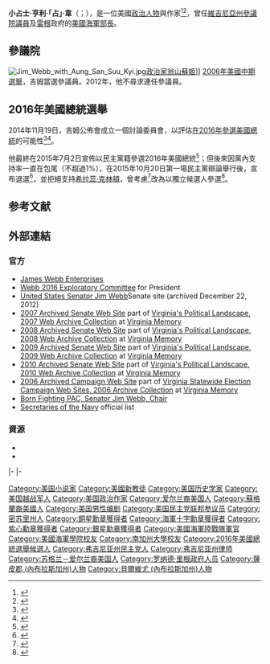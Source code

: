 {{noteTA
|G1=PP
|G2=USState
}}
{{Expand|time=2015-07-07T03:41:59+00:00}}
{{请求翻译|time=2015-07-07T03:41:59+00:00}}
{{Infobox officeholder
|name         = 占·韋<br>Jim Webb
|image        = Jim Webb official 110th Congress photo.jpg
|jr/sr        = 參議員
|state        = [[弗吉尼亚州|弗吉尼亚州]]
|term_start   = 2007年1月3日
|term_end     = 2013年1月3日
|predecessor  = {{le|喬治·艾倫 (美國政治人物)|George Allen (U.S. politician)|喬治·艾倫}}
|successor    = [[蒂姆·凯恩|蒂姆·凯恩]]
|office1      = [[美国海军部长|美国海军部长]]
|president1   = [[隆納·雷根|-{zh:羅納德·裡根;zh-cn:罗纳德·里根; zh-tw:隆納·雷根; zh-hk:朗奴·列根}-]]
|term_start1  = 1987年5月1日
|term_end1    = 1988年2月23日
|predecessor1 = {{le|約翰·萊曼|John Lehman}}
|successor1   = {{le|威廉·L·鮑爾|William L. Ball|威廉·鮑爾}}
|office2      = {{le|國防部儲備事務助理部長|Assistant Secretary of Defense for Reserve Affairs}}
|president2   = -{zh:羅納德·裡根;zh-cn:罗纳德·里根; zh-tw:隆納·雷根; zh-hk:朗奴·列根}-
|term_start2  = 1984年5月3日
|term_end2    = 1987年4月10日
|predecessor2 = 職位建立
|successor2   = 斯蒂芬·鄧肯
|birth_name   = 小占士·亨利·韋<br>James Henry Webb, Jr.
|birth_date   = {{birth date and age|1946|2|9}}
|birth_place  = {{US}}[[密蘇里州|密蘇里州]][[布坎南縣_(密蘇里州)|布坎南縣]][[聖若瑟_(密蘇里州)|聖若瑟]]
|death_date   = 
|death_place  = 
|party        = [[民主黨_(美國)|民主黨]]（2006年－）
|otherparty   = [[共和黨_(美國)|共和黨]]（2006年前）
|spouse       = {{le|芭芭拉·薩姆厄艾薩克|Barbara Samorajczyk}}（Barbara Samorajczyk）{{small|（1968－1979）}}<br>{{le|喬·安·夸可|Jo Ann Krukar}}（Jo Ann Krukar）{{small|（1981－2004）}}{{citation needed|date=March 2015}}<br>洪·勒·韋伯（Hong Le Webb）{{small|（2005－）}}
|children     = 艾米（Amy）<br>莎拉（Sarah）<br>吉米（Jimmy）<br>朱莉婭（Julia）<br>佐治亞（Georgia）<br>艾米莉（Emily）{{small|（前夫所生子女）}}
|alma_mater   = {{nowrap|[[南加州大学|南加州大学]]}}<br>[[安纳波利斯海军学院|安纳波利斯海军学院]]<br>[[乔治城大学法律中心|乔治城大学法律中心]]
|religion     = [[基督教非教派|基督教非教派]]（[[基督教|基督教]]）<ref>{{Cite web |url=http://www.nytimes.com/cq/2006/11/09/cq_1921.html?pagewanted=print |title=Sen.-Elect Jim Webb (D—Va.) |access-date=2015-07-07 |archive-date=2016-03-07 |archive-url=https://web.archive.org/web/20160307124723/http://www.nytimes.com/cq/2006/11/09/cq_1921.html?pagewanted=print |dead-url=no }}</ref>
|signature    = 
|website      = [http://www.jameswebb.com 官方網站]
|allegiance   = {{flag|United States}}
|branch       = {{flag|United States Marine Corps}}
|serviceyears = 1968－1972
|rank         = [[File:US-O3_insignia.svg|13px]]  [[上尉_(美國O-3)|上尉]]
|unit         = D连<br>{{le|陸戰5團第1营|1st Battalion 5th Marines}}
|battles      = [[越南战争|越南战争]]
|awards       = [[海軍十字勳章|海軍十字勳章]]<br>[[银星勋章|银星勋章]]<br>[[銅星勳章|銅星勳章]]（2）<br>[[紫心勋章|紫心勋章]]（2）
}}
'''小占士·亨利·「占」·韋'''（{{lang-en|James Henry "Jim" Webb, Jr.}}；{{bd|1946年|2月9日||}}），是一位美國[[政治人物|政治人物]]與作家<ref>{{cite web |url = http://www.presidency.ucsb.edu/ws/index.php?pid=33823&st=&st1= |title = Ronald Reagan: Nomination of James H. Webb, Jr., To Be Secretary of the Navy, February 18, 1987 |work = The American Presidency Project |first1 = Gerhard |last1 = Peters |first2 = John T. |last2 = Woolley |access-date = 2015-07-07 |archive-date = 2020-08-11 |archive-url = https://web.archive.org/web/20200811011529/https://www.presidency.ucsb.edu/ws/index.php?pid=33823&st=&st1= |dead-url = no }}</ref><ref>{{cite web|url=http://articles.latimes.com/1987-02-18/news/mn-2692_1_retirement-plans|title=The Nation|work=Los Angeles Times|date=February 18, 1987|access-date=2015-07-07|archive-date=2016-04-13|archive-url=https://web.archive.org/web/20160413122205/http://articles.latimes.com/1987-02-18/news/mn-2692_1_retirement-plans|dead-url=no}}</ref>，曾任[[維吉尼亞州|維吉尼亞州]][[美國參議院|參議院議員]]及[[罗纳德·里根|雷根]]政府的[[美國海軍部長|美國海軍部長]]。

== 參議院 ==
[[File:Jim_Webb_with_Aung_San_Suu_Kyi.jpg|thumb]][[政治家|政治家]][[翁山蘇姬|翁山蘇姬]]]]
[[2006年美國中期選舉|2006年美國中期選舉]]，吉姆當選參議員。2012年，他不尋求連任參議員。

== 2016年美國總統選舉 ==
2014年11月19日，吉姆公佈會成立一個討論委員會，以評估[[2016年美國總統選舉|在2016年參選美國總統]]的可能性<ref>{{cite web |url=http://webb2016.com |title=Dear Friends |work=webb2016.com |publisher=Webb 2016 Exploratory Committee |date=November 19, 2014 |deadurl=yes |archiveurl=https://web.archive.org/web/20141120130902/http://webb2016.com/ |archivedate=2014年11月20日 |accessdate=2017年12月4日 }}</ref><ref>{{cite web|url=http://www.politico.com/story/2014/05/jim-webb-president-race-2016-no-vice-president-virginia-106838.html|title=Jim Webb: No to VP, door open for 2016|first=Jonathan|last=Topaz|date=May 19, 2014|work=[[Politico|Politico]]|access-date=2015-07-07|archive-date=2015-07-04|archive-url=https://web.archive.org/web/20150704071606/http://www.politico.com/story/2014/05/jim-webb-president-race-2016-no-vice-president-virginia-106838.html|dead-url=no}}</ref>。

他最終在2015年7月2日宣佈以民主黨籍參選2016年美國總統<ref name="nyti_JimW">{{Cite web |title = Jim Webb Announces Democratic Bid for Presidency |last = Haberman |first = Maggie |work = The New York Times |date = 2 July 2015 |accessdate = 2015-07-02 |url = http://www.nytimes.com/2015/07/03/us/politics/jim-webb-presidential-campaign.html?_r=0 |quote =  |archive-date = 2020-11-08 |archive-url = https://web.archive.org/web/20201108200547/http://www.nytimes.com/2015/07/03/us/politics/jim-webb-presidential-campaign.html?_r=0 |dead-url = no }}</ref>；但後來因黨內支持率一直在包尾（不超過1%），在2015年10月20日第一場民主黨辯論舉行後，宣布退選<ref>{{Cite web |url=https://www.yahoo.com/politics/jim-webb-plans-to-drop-out-of-democratic-primary-153500314.html |title=Jim Webb drops out of Democratic primary race |accessdate=2015-10-22 |archive-date=2015-10-24 |archive-url=https://web.archive.org/web/20151024003910/https://www.yahoo.com/politics/jim-webb-plans-to-drop-out-of-democratic-primary-153500314.html |dead-url=no }}</ref>，並拒絕支持[[希拉里·克林顿|希拉蕊·克林頓]]，曾考慮<ref>{{Cite web |url=https://www.washingtonpost.com/opinions/thinking-outside-the-two-party-box/2015/10/30/a8827dda-7dae-11e5-beba-927fd8634498_story.html |title=Jim Webb "America needs an independent presidential candidate" Washington Post, November 1, 2015 |access-date=2015-11-09 |archive-date=2020-02-24 |archive-url=https://web.archive.org/web/20200224113014/https://www.washingtonpost.com/opinions/thinking-outside-the-two-party-box/2015/10/30/a8827dda-7dae-11e5-beba-927fd8634498_story.html |dead-url=no }}</ref>改為以獨立候選人參選<ref>{{Cite web|title = FEC Form 2, Statement of Candidacy|url = http://docquery.fec.gov/pdf/994/201510309003259994/201510309003259994.pdf|website = FEC.gov|accessdate = 2015-10-30|archive-date = 2016-03-04|archive-url = https://web.archive.org/web/20160304104634/http://docquery.fec.gov/pdf/994/201510309003259994/201510309003259994.pdf|dead-url = no}}</ref>。

==参考文献==
{{reflist}}

==外部連結==
{{Commons}}
{{Wikiquote|Jim Webb}}
{{Wikisource author|Jim Webb}}

===官方===
*[http://www.jameswebb.com/ James Webb Enterprises] {{Wayback|url=http://www.jameswebb.com/ |date=20210126160512 }}
*[https://web.archive.org/web/20141120130902/http://webb2016.com/ Webb 2016 Exploratory Committee] for President
*[https://web.archive.org/web/20121222210404/http://www.webb.senate.gov/ United States Senator Jim Webb]Senate site (archived December 22, 2012)
*[http://wayback.archive-it.org/663/*/http://webb.senate.gov/ 2007 Archived Senate Web Site]{{Wayback|url=http://www.webb.senate.gov/ |date=20121222210404 }} part of [http://www.archive-it.org/public/collection.html?id=663 Virginia's Political Landscape, 2007 Web Archive Collection] {{Wayback|url=http://www.archive-it.org/public/collection.html?id=663 |date=20111206220115 }} at [http://www.virginiamemory.com/collections/archival_web_collections Virginia Memory]{{Wayback|url=http://www.virginiamemory.com/collections/archival_web_collections |date=20170105061932 }}
*[http://wayback.archive-it.org/934/*/http://webb.senate.gov/ 2008 Archived Senate Web Site] {{Wayback|url=http://wayback.archive-it.org/934/*/http://webb.senate.gov/ |date=20200912131630 }} part of [http://www.archive-it.org/public/collection.html?id=934 Virginia's Political Landscape, 2008 Web Archive Collection] {{Wayback|url=http://www.archive-it.org/public/collection.html?id=934 |date=20111206203353 }} at [http://www.virginiamemory.com/collections/archival_web_collections Virginia Memory]{{Wayback|url=http://www.virginiamemory.com/collections/archival_web_collections |date=20170105061932 }}
*[http://wayback.archive-it.org/1295/*/http://webb.senate.gov/ 2009 Archived Senate Web Site] {{Wayback|url=http://wayback.archive-it.org/1295/*/http://webb.senate.gov/ |date=20200811114055 }} part of [http://www.archive-it.org/public/collection.html?id=1295 Virginia's Political Landscape, 2009 Web Archive Collection] {{Wayback|url=http://www.archive-it.org/public/collection.html?id=1295 |date=20111206234919 }} at [http://www.virginiamemory.com/collections/archival_web_collections Virginia Memory]{{Wayback|url=http://www.virginiamemory.com/collections/archival_web_collections |date=20170105061932 }}
*[http://wayback.archive-it.org/1582/*/http://webb.senate.gov/ 2010 Archived Senate Web Site] {{Wayback|url=http://wayback.archive-it.org/1582/*/http://webb.senate.gov/ |date=20210813141711 }} part of [http://www.archive-it.org/public/collection.html?id=1582 Virginia's Political Landscape, 2010 Web Archive Collection] {{Wayback|url=http://www.archive-it.org/public/collection.html?id=1582 |date=20111207205747 }} at [http://www.virginiamemory.com/collections/archival_web_collections Virginia Memory]{{Wayback|url=http://www.virginiamemory.com/collections/archival_web_collections |date=20170105061932 }}
*[http://wayback.archive-it.org/386/*/http://www.webbforsenate.com/ 2006 Archived Campaign Web Site] {{Wayback|url=http://wayback.archive-it.org/386/*/http://www.webbforsenate.com/ |date=20200925155235 }} part of [http://www.archive-it.org/public/collection.html?id=386 Virginia Statewide Election Campaign Web Sites, 2006 Archive Collection]{{Wayback|url=http://www.archive-it.org/public/collection.html?id=386 |date=20111206225423 }} at [http://www.virginiamemory.com/collections/archival_web_collections Virginia Memory]{{Wayback|url=http://www.virginiamemory.com/collections/archival_web_collections |date=20170105061932 }}
*[http://www.bornfighting.com Born Fighting PAC, Senator Jim Webb, Chair] {{Wayback|url=http://www.bornfighting.com/ |date=20180913003101 }}
*[http://www.navy.mil/navydata/people/secnav/secnavs.html Secretaries of the Navy] {{Wayback|url=http://www.navy.mil/navydata/people/secnav/secnavs.html |date=20180820051137 }} official list

===資源===
*{{DMOZ|Regional/North_America/United_States/Government/Legislative_Branch/Senate/Ex-Senators/Webb%2C_Jim_%5BD-VA%5D}}
*{{CongLinks |congbio = w000803 | votesmart = 60043 | washpo = gIQAFaTw9O | govtrack = 412249 | opencong = 412249_Jim_Webb | cspan = 1914 | imdb = 916136 | ontheissues = Senate/James_Webb.htm | surge = | legistorm = 819/Sen_Jim_Webb.html | fec = S6VA00127 | opensecrets = N00028058 | followthemoney = | rose = 9178 | nyt = w/james_h_webb_jr/ | worldcat = lccn-n80-144890 | findagrave = }}

{{s-start}}
{{s-off}}
{{s-bef|before={{le|約翰·萊曼|John Lehman}}}}
{{s-ttl|title=[[美国海军部长|美国海军部长]]|years=1987年－1988年}}
{{s-aft|after={{le|威廉·L·鮑爾|William L. Ball|威廉·鮑爾}}}}
|-
{{s-ppo}}
{{s-bef|before={{le|查克·羅布|Chuck Robb}}}}
{{s-ttl|title=[[弗吉尼亚州|弗吉尼亚州]][[民主黨_(美國)|民主黨]][[美國參議院|參議院議員]]<br>（[[美國參議員類別|第1類]]）|years={{le|2006年弗吉尼亞州美國參議院議員選舉|United States Senate election in Virginia, 2006|2006年}}}}
{{s-aft|after=[[蒂姆·凯恩|蒂姆·凯恩]]}}
|-
{{s-par|us-sen}}
{{s-bef|before={{le|喬治·艾倫 (美國政治人物)|George Allen (U.S. politician)|喬治·艾倫}}}}
{{s-ttl|title={{le|弗吉尼亞州美國參議員列表|List of United States Senators from Virginia|弗吉尼亞州第1類參議員}}|years=2007年－2013年|alongside={{le|約翰·沃納|John Warner}}、[[马克·沃纳|马克·沃纳]]}}
{{s-aft|after=蒂姆·凯恩}}
{{s-end}}

{{Authority control}}
{{DEFAULTSORT:Webb, James H.}}
[[Category:美国小说家|Category:美国小说家]]
[[Category:美國新教徒|Category:美國新教徒]]
[[Category:美国历史学家|Category:美国历史学家]]
[[Category:美国越战军人|Category:美国越战军人]]
[[Category:美国政治作家|Category:美国政治作家]]
[[Category:爱尔兰裔美国人|Category:爱尔兰裔美国人]]
[[Category:蘇格蘭裔美國人|Category:蘇格蘭裔美國人]]
[[Category:美国男性编剧|Category:美国男性编剧]]
[[Category:美国民主党联邦参议员|Category:美国民主党联邦参议员]]
[[Category:密苏里州人|Category:密苏里州人]]
[[Category:銅星勳章獲得者|Category:銅星勳章獲得者]]
[[Category:海軍十字勳章獲得者|Category:海軍十字勳章獲得者]]
[[Category:紫心勳章獲得者|Category:紫心勳章獲得者]]
[[Category:銀星勳章獲得者|Category:銀星勳章獲得者]]
[[Category:美國海軍陸戰隊軍官|Category:美國海軍陸戰隊軍官]]
[[Category:美國海軍學院校友|Category:美國海軍學院校友]]
[[Category:南加州大學校友|Category:南加州大學校友]]
[[Category:2016年美國總統選舉候選人|Category:2016年美國總統選舉候選人]]
[[Category:弗吉尼亚州民主党人|Category:弗吉尼亚州民主党人]]
[[Category:弗吉尼亚州律师|Category:弗吉尼亚州律师]]
[[Category:苏格兰－爱尔兰裔美国人|Category:苏格兰－爱尔兰裔美国人]]
[[Category:罗纳德·里根政府人员|Category:罗纳德·里根政府人员]]
[[Category:薩皮郡_(內布拉斯加州)人物|Category:薩皮郡 (內布拉斯加州)人物]]
[[Category:貝爾維尤_(內布拉斯加州)人物|Category:貝爾維尤 (內布拉斯加州)人物]]